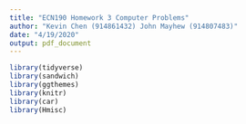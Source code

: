```yaml
---
title: "ECN190 Homework 3 Computer Problems"
author: "Kevin Chen (914861432) John Mayhew (914807483)"
date: "4/19/2020"
output: pdf_document
---
```


```r
library(tidyverse)
library(sandwich)
library(ggthemes)
library(knitr)
library(car)
library(Hmisc)
```

